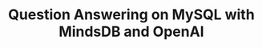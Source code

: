 ---
title: Question Answering on MySQL with MindsDB and OpenAI
sidebarTitle: MySQL Question Answering 
---
